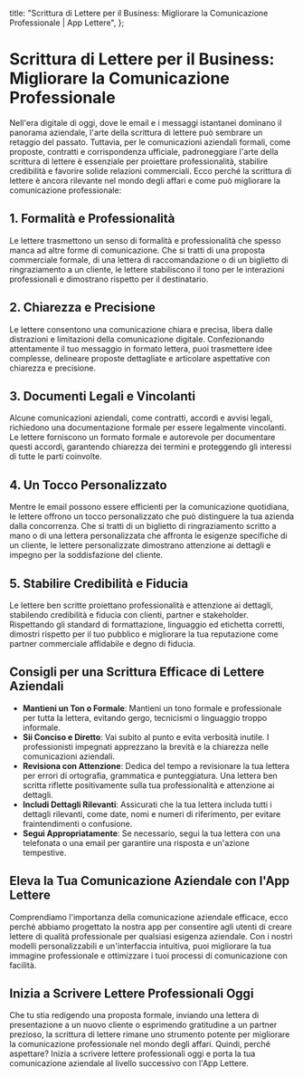 
  title: "Scrittura di Lettere per il Business: Migliorare la Comunicazione Professionale | App Lettere",
};

# Scrittura di Lettere per il Business: Migliorare la Comunicazione Professionale

<MdxImage src="/blog/letter-writing-business.jpg" alt="Scrittura di Lettere per il Business: Migliorare la Comunicazione Professionale" width={800} height={700} />

Nell'era digitale di oggi, dove le email e i messaggi istantanei dominano il panorama aziendale, l'arte della scrittura di lettere può sembrare un retaggio del passato. Tuttavia, per le comunicazioni aziendali formali, come proposte, contratti e corrispondenza ufficiale, padroneggiare l'arte della scrittura di lettere è essenziale per proiettare professionalità, stabilire credibilità e favorire solide relazioni commerciali. Ecco perché la scrittura di lettere è ancora rilevante nel mondo degli affari e come può migliorare la comunicazione professionale:

## 1. Formalità e Professionalità

Le lettere trasmettono un senso di formalità e professionalità che spesso manca ad altre forme di comunicazione. Che si tratti di una proposta commerciale formale, di una lettera di raccomandazione o di un biglietto di ringraziamento a un cliente, le lettere stabiliscono il tono per le interazioni professionali e dimostrano rispetto per il destinatario.

## 2. Chiarezza e Precisione

Le lettere consentono una comunicazione chiara e precisa, libera dalle distrazioni e limitazioni della comunicazione digitale. Confezionando attentamente il tuo messaggio in formato lettera, puoi trasmettere idee complesse, delineare proposte dettagliate e articolare aspettative con chiarezza e precisione.

## 3. Documenti Legali e Vincolanti

Alcune comunicazioni aziendali, come contratti, accordi e avvisi legali, richiedono una documentazione formale per essere legalmente vincolanti. Le lettere forniscono un formato formale e autorevole per documentare questi accordi, garantendo chiarezza dei termini e proteggendo gli interessi di tutte le parti coinvolte.

## 4. Un Tocco Personalizzato

Mentre le email possono essere efficienti per la comunicazione quotidiana, le lettere offrono un tocco personalizzato che può distinguere la tua azienda dalla concorrenza. Che si tratti di un biglietto di ringraziamento scritto a mano o di una lettera personalizzata che affronta le esigenze specifiche di un cliente, le lettere personalizzate dimostrano attenzione ai dettagli e impegno per la soddisfazione del cliente.

## 5. Stabilire Credibilità e Fiducia

Le lettere ben scritte proiettano professionalità e attenzione ai dettagli, stabilendo credibilità e fiducia con clienti, partner e stakeholder. Rispettando gli standard di formattazione, linguaggio ed etichetta corretti, dimostri rispetto per il tuo pubblico e migliorare la tua reputazione come partner commerciale affidabile e degno di fiducia.

## Consigli per una Scrittura Efficace di Lettere Aziendali

- **Mantieni un Ton o Formale**: Mantieni un tono formale e professionale per tutta la lettera, evitando gergo, tecnicismi o linguaggio troppo informale.
- **Sii Conciso e Diretto**: Vai subito al punto e evita verbosità inutile. I professionisti impegnati apprezzano la brevità e la chiarezza nelle comunicazioni aziendali.
- **Revisiona con Attenzione**: Dedica del tempo a revisionare la tua lettera per errori di ortografia, grammatica e punteggiatura. Una lettera ben scritta riflette positivamente sulla tua professionalità e attenzione ai dettagli.
- **Includi Dettagli Rilevanti**: Assicurati che la tua lettera includa tutti i dettagli rilevanti, come date, nomi e numeri di riferimento, per evitare fraintendimenti o confusione.
- **Segui Appropriatamente**: Se necessario, segui la tua lettera con una telefonata o una email per garantire una risposta e un'azione tempestive.

## Eleva la Tua Comunicazione Aziendale con l'App Lettere

Comprendiamo l'importanza della comunicazione aziendale efficace, ecco perché abbiamo progettato la nostra app per consentire agli utenti di creare lettere di qualità professionale per qualsiasi esigenza aziendale. Con i nostri modelli personalizzabili e un'interfaccia intuitiva, puoi migliorare la tua immagine professionale e ottimizzare i tuoi processi di comunicazione con facilità.

## Inizia a Scrivere Lettere Professionali Oggi

Che tu stia redigendo una proposta formale, inviando una lettera di presentazione a un nuovo cliente o esprimendo gratitudine a un partner prezioso, la scrittura di lettere rimane uno strumento potente per migliorare la comunicazione professionale nel mondo degli affari. Quindi, perché aspettare? Inizia a scrivere lettere professionali oggi e porta la tua comunicazione aziendale al livello successivo con l'App Lettere.

